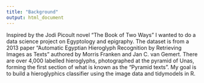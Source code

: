 ```yaml
---
title: "Background"
output: html_document
---
```


Inspired by the Jodi Picoult novel "The Book of Two Ways" I wanted to do a data science project on Egyptology and epigraphy. The dataset is from a 2013 paper "Automatic Egyptian Hieroglyph Recognition by Retrieving Images as Texts" authored by Morris Franken and Jan C. van Gemert. There are over 4,000 labelled hieroglyphs, photographed at the pyramid of Unas, forming the first section of what is known as the "Pyramid texts". My goal is to build a hieroglyphics classifier using the image data and tidymodels in R.


